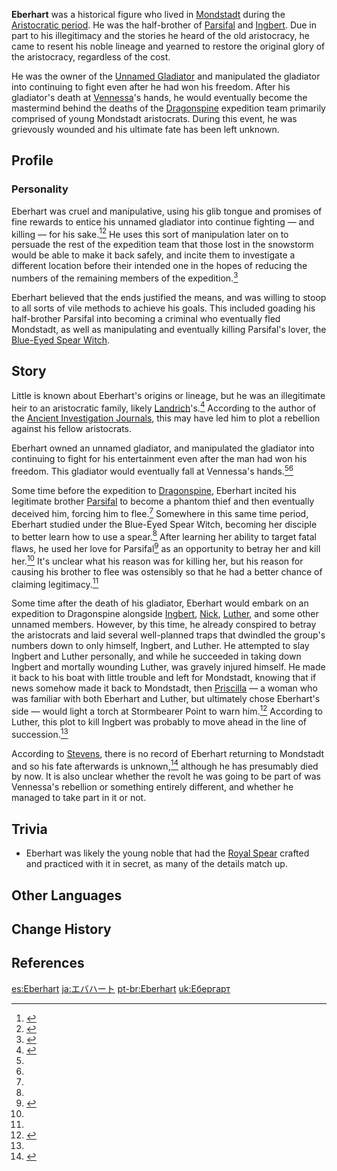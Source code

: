 {{Character Infobox
|type             = Mentioned
|deceased         = Past
|affiliation      = Mondstadt Aristocracy
|region           = Mondstadt
|father           = Landrich
|sibling          = Ingbert
|siblingNote      = Half-brother
|sibling2         = Parsifal
|siblingNote2     = Half-brother
}}
'''Eberhart''' was a historical figure who lived in [[Mondstadt]] during the [[Timeline#The Aristocratic Period|Aristocratic period]]. He was the half-brother of [[Parsifal]] and [[Ingbert]]. Due in part to his illegitimacy and the stories he heard of the old aristocracy, he came to resent his noble lineage and yearned to restore the original glory of the aristocracy, regardless of the cost.

He was the owner of the [[Unnamed Gladiator]] and manipulated the gladiator into continuing to fight even after he had won his freedom. After his gladiator's death at [[Vennessa]]'s hands, he would eventually become the mastermind behind the deaths of the [[Dragonspine]] expedition team primarily comprised of young Mondstadt aristocrats. During this event, he was grievously wounded and his ultimate fate has been left unknown.

==Profile==
===Personality===
{{Quote|So what if those who came after should despise me? I will do anything to achieve my goals.|Eberhart<ref name="Favonius Lance">{{Ref/Weapon|Favonius Lance}}</ref>}}
Eberhart was cruel and manipulative, using his glib tongue and promises of fine rewards to entice his unnamed gladiator into continue fighting &mdash; and killing &mdash; for his sake.<ref name="gladfin">{{Ref/ArtiSet|Gladiator's Finale}}</ref><ref name="DM">{{Ref/Weapon|Deathmatch}}</ref> He uses this sort of manipulation later on to persuade the rest of the expedition team that those lost in the snowstorm would be able to make it back safely, and incite them to investigate a different location before their intended one in the hopes of reducing the numbers of the remaining members of the expedition.<ref name="AIJ2">{{Ref/Book|Ancient Investigation Journal: Part II}}</ref>

Eberhart believed that the ends justified the means, and was willing to stoop to all sorts of vile methods to achieve his goals. This included goading his half-brother Parsifal into becoming a criminal who eventually fled Mondstadt, as well as manipulating and eventually killing Parsifal's lover, the [[Blue-Eyed Spear Witch]].

==Story==
Little is known about Eberhart's origins or lineage, but he was an illegitimate heir to an aristocratic family, likely [[Landrich]]'s.<ref name="AIJ3">{{Ref/Book|Ancient Investigation Journal: Part III}}</ref> According to the author of the [[Ancient Investigation Journal]]s, this may have led him to plot a rebellion against his fellow aristocrats.

Eberhart owned an unnamed gladiator, and manipulated the gladiator into continuing to fight for his entertainment even after the man had won his freedom. This gladiator would eventually fall at Vennessa's hands.<ref name="gladfin" /><ref name="AIJ2" />

Some time before the expedition to [[Dragonspine]], Eberhart incited his legitimate brother [[Parsifal]] to become a phantom thief and then eventually deceived him, forcing him to flee.<ref name="AIJ3"/> Somewhere in this same time period, Eberhart studied under the Blue-Eyed Spear Witch, becoming her disciple to better learn how to use a spear.<ref name="Favonius Lance"/> After learning her ability to target fatal flaws, he used her love for Parsifal<ref>{{Ref/Weapon|Crescent Pike}}</ref> as an opportunity to betray her and kill her.<ref name="Favonius Lance"/> It's unclear what his reason was for killing her, but his reason for causing his brother to flee was ostensibly so that he had a better chance of claiming legitimacy.<ref name="AIJ3" />

Some time after the death of his gladiator, Eberhart would embark on an expedition to Dragonspine alongside [[Ingbert]], [[Nick]], [[Luther]], and some other unnamed members. However, by this time, he already conspired to betray the aristocrats and laid several well-planned traps that dwindled the group's numbers down to only himself, Ingbert, and Luther. He attempted to slay Ingbert and Luther personally, and while he succeeded in taking down Ingbert and mortally wounding Luther, was gravely injured himself. He made it back to his boat with little trouble and left for Mondstadt, knowing that if news somehow made it back to Mondstadt, then [[Priscilla]] &mdash; a woman who was familiar with both Eberhart and Luther, but ultimately chose Eberhart's side &mdash; would light a torch at Stormbearer Point to warn him.<ref>{{Ref/HEO|Ragged Records}}</ref> According to Luther, this plot to kill Ingbert was probably to move ahead in the line of succession.<ref name="AIJ3"/>

According to [[Stevens]], there is no record of Eberhart returning to Mondstadt and so his fate afterwards is unknown,<ref>{{Ref/Quest|A Land Entombed}}</ref> although he has presumably died by now. It is also unclear whether the revolt he was going to be part of was Vennessa's rebellion or something entirely different, and whether he managed to take part in it or not.

==Trivia==
* Eberhart was likely the young noble that had the [[Royal Spear]] crafted and practiced with it in secret, as many of the details match up.

==Other Languages==
{{Other Languages|default_hidden=1
|en      = Eberhart
|zhs     = 厄伯哈特
|zhs_rm  = Èbóhātè
|zht     = 厄伯哈特
|zht_rm  = Èbóhātè
|ja      = エバハート
|ja_rm   = Ebahaato
|ko      = 에버하트
|ko_rm   = Ebeohateu
|es      = Eberhart
|fr      = Ebelhart
|ru      = Эберхарт
|th      = Eberhart
|vi      = Eberhart
|de      = Eberhart
|id      = Eberhart
|pt      = Eberhart
|tr      = 
|it      = 
}}

==Change History==
{{Change History|introduced=1.0}}

==References==
{{Reflist}}

[[es:Eberhart]]
[[ja:エバハート]]
[[pt-br:Eberhart]]
[[uk:Ебергарт]]